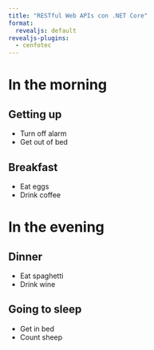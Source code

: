 ```yaml
---
title: "RESTful Web APIs con .NET Core"
format:
  revealjs: default
revealjs-plugins:
  - cenfotec
---
```


# In the morning

## Getting up

- Turn off alarm
- Get out of bed

## Breakfast

- Eat eggs
- Drink coffee

# In the evening

## Dinner

- Eat spaghetti
- Drink wine

## Going to sleep

- Get in bed
- Count sheep
